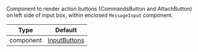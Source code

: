 Component to render action buttons (CommandsButton and AttachButton) on left side of input box, within enclosed `MessageInput` component.

| Type | Default |
| - | - |
| component | [InputButtons](https://github.com/GetStream/stream-chat-react-native/blob/master/package/src/components/MessageInput/InputButtons.tsx) |
